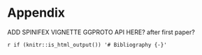 # Appendix {#ch-appendix}

\appendix

ADD SPINIFEX VIGNETTE GGPROTO API HERE? after first paper?


<!-- at the end, create bib for html version -->
`r if (knitr::is_html_output()) '# Bibliography {-}'`





<!--
# Glossary {#ch-glossary}

## Notation {#sec:notation}

Tour notation varies across articles and authors. In my work, I use the following:

* $n$, number of observations in the data.
* $p$, number of numeric variables, the dimensionality of data space.
* $d$, the dimensionality of projection space.
* $\textbf{X}_{[n,~p]}$, a data matrix in variable-space, $\textbf{X} \in \mathbb{R}^{p}$. Typically centered, scaled, and optionally sphered.
* $\textbf{A}_{[p,~d]}$, an orthonormal matrix (columns are independant, at right angles with eachother and each normalized to a length of 1). This is the linear combination of variables from the orignal space to a lower embedding space. That is, the orientation of the variables, mapping from   $p-$ to $d-$space.
* $\textbf{Y}_{[n,~d]}$, projected data matrix in projection-space, $\textbf{Y} \in \mathbb{R}^{d}$.
    * In chapter 
* Reference axes, a display showing how each variables coefficient(s) contribute to a projection. Either on its own axis (1D) or relative to a unit circle (2D).
* Geometric objects are referred to in generalized dimensions; the use of the term plane is not necessarily a 2D surface, but a hyperplane in the arbitrary dimensions of the projection space.

<!-- 
## Data visualization terminology {#sec:terminology}

* 2D - representation of data in 2 dimensions, without the use of depth perception cues and minimal aesthetic mapping (such as color, size, and height) to data points.
* 2.5D - following the definition given in @ware_designing_2000: visualizations that are essentially 2D but select depth cues are used to provide some suggestion of 3D. However, the term 2.5D is commonly used for several meanings *due to the ambiguous use of 2.5D, this document errs on the side stating 3D with descriptions of depth cues used*.
* 3D - visualizations of 3 dimensions with liberal use of depth cues unless otherwise qualified.
* Depth perception cues - an indication that indicates the depth to an observer, including:
    * linear perspective - the property of parallel lines converging on a vanishing point.
    * aerial perspective - objects that far away have lower contrast and color saturation due to light scattering in the atmosphere.
    * occultation (or interposition) - where closer objects partially block the view of further objects.
    * motion perspective/parallax - closer objects, move across the field of view faster than further objects.
    * accommodation - the change of focal length due to change in the shape of the eye. Effective for distances of less than 2 meters.
    * binocular stereopsis/disparity - the use of 2 images of slightly varied angles from the horizontal distance of the eyes. The disparity for distant objects is small, but it is significant for nearby objects.
    * binocular convergence - The ocular-motor cue due to stereopsis focusing on the same objects. Convergence is effective for distances up to 10 meters.
* Virtual reality (VR) - an immersive experience of computer-generated sensory input.
* Augmented reality (AR) - view of physical spaces with augmenting/ supplementing sensory input of information.
* Mixed reality (MR) - a mix of physical and virtual realities with objects from both interacting in real time. This differs from AR by the flow of interaction; AR augments physical reality while MR has reciprocating interactions.
* Extended reality (XR) - any degree of virtual, augmented, or mixed reality.
* Scatterplot matrices (SPLOMs) - matrix display of pair-wise 2D scatterplots, sometimes with 1D density on the diagonal.
* Human-in-the-loop - any model that requires human interaction [@karwowski_international_2006]. -->

<!--
### Notation {#sec:terminology_tours}
Notation moved to appendix A in 90-appA.Rmd.

### History

The first tour was introduced was the *grand tour* in @asimov_grand_1985 at the Stanford Linear Accelerator, Stanford University. Asimov suggested three types of grand tours: torus, at-random, and random-walk. The original application of tours was performed on high energy physics on the PRIM-9 system.

Before choosing projection paths randomly, an exhaustive search of $p-$space was suggested by @mcdonald_interactive_1982, also at the Stanford Linear Accelerator. This was later coined *little tour*.
<!-- Buja and Asimov were in the acknowledgments.

@friedman_projection_1974 and later @huber_projection_1985 recommended projection pursuit (also referred to as PP). Projection pursuit optimizes an objective function before it removes a single component/variable and then iterates in this newly embedded subspace. Within each subspace, the projection seeks for a local extremum via a hill climbing algorithm on an objective function. This formed the basis for *guided tours* suggested by @hurley_analyzing_1990.

The grand and little tours have no input from the user aside from the starting basis. Guided tours allow for an index to be selected. The bulk of tour development since has largely been around the dynamic display, user interaction, geometric representation, and application.
<!--Note c2 paper, pointing to: Buja & Asimov 1986, Hurley & Buja 1990, Wegman 1991, Cook, Buja, Cabrera, & Hurley 1995, Buja, Cook Asimov & Hurley 1997,Cook & Buja 1997.


### Path generation {#sec:path_generation}

A fundamental aspect of tours is the path of rotation. There are four primary distinctions of tour path generation [@buja_computational_2005]: random choice, data-driven, precomputed choice, and manual control.

* Random choice, *grand tour*, constrained random walks $p$-space. Paths are constrained for changes in direction small enough to maintain continuity and aid in user comprehension
    + torus-surface [@asimov_grand_1985]
    + at-random [@asimov_grand_1985]
    + random-walk [@asimov_grand_1985]
    + *local tour* [@wickham_tourr_2011], a sort of grand tour on a leash, such that it goes to a nearby random projection before returning to the original position and iterating to a new nearby projection.
* Data-driven, *guided tour*, optimizing some objective function/index within the projection-space, called projection pursuit (PP) [@hurley_analyzing_1990], including the following indexes:
    + holes [@cook_projection_1993] - moves points away from the center.
    + cmass [@cook_projection_1993] - moves points toward the center.
    + lda [@lee_projection_2005] - linear discriminant analysis, seeks a projection where 2 or more classes are most separated.
    + pda [@lee_projection_2010] - penalized discriminant analysis for use in highly correlated variables when classification is needed.
    + convex [@laa_using_2019] - the ratio of the area of convex and alpha hulls.
    + skinny [@laa_using_2019] - the ratio of the perimeter distance to the area of the alpha hull.
    + stringy [@laa_using_2019] - based on the minimum spanning tree (MST), the diameter of the MST over the length of the MST.
    + dcor2D [@grimm_mbgraphic:_2017; @laa_using_2019] - distance correlation that finds linear and non-linear dependencies between variables.
    + splines2D [@grimm_mbgraphic:_2017; @laa_using_2019] - measure of non-linear dependence by fitting spline models.
    + other user-defined objective indices can be applied to the framework provided in the *tourr* package @wickham_tourr_2011.
    + Another data-drive tour is the *dependence tour*, a combination of $n$ independent 1D tours. A vector describes the axis each variable will be displayed on. for example $c(1, 1, 2, 2)$ is a 4- to 2D tour with the first 2 variables on the first axis, and the remaining on the second.
        - *correlation tour* [@buja_data_1987], a special case of the dependence tour, analogous to canonical correlation analysis.
* Precomputed choice, *planned tour*, in which the path has already been generated or defined.
    + *little tour* [@mcdonald_interactive_1982], where every permutation of variables is stepped through in order, analogous to brute-force or exhaustive search.
    + a saved path of any other tour, typically an array of basis targets to interpolate between.
* Manual control, *manual tour*, a constrained rotation on selected manipulation variable and magnitude [@cook_manual_1997]. Typically used to explore the local area after identifying an interesting feature, perhaps via guided tour.


### Interpolation

NOTE: Search 'Interpolator' in Wickham’s tourr paper
After target bases are identified, the frames in-between need to be filled in. There are several methods to do so:

* Geodesic - via Gram-Schmidt process
* Givens rotations
* Householder reflections

### Path evaluation

Consider projection down to 2D, then each projection is called a 2-frame (each spanning a 2-plane). Mathematically, a Grassmannian is the set of all possible unoriented 2-frames in $p$-space, $\textbf{Gr}(2,~p)$. @asimov_grand_1985 pointed out that the unique 2-frames of the grand tour approaches $\textbf{Gr}(2,~p)$ as time goes to infinity. The *density* of a tour is defined as the fraction of the Grassmannian explored. Ideally, an exploring tour will be dense, but the time taken to become dense vastly increases as variable space increases dimensionality. *Rapidity* is then defined as how quickly a tour encompasses the Grassmannian. Due to the random selection of a grand tour, it will end up visiting homomorphisms of previous 2-frames before all unique values are visited, leading sub-optimal rapidity.

The little tour introduced in @mcdonald_interactive_1982, on the other hand, is necessarily both dense and rapid, performing essentially an exhaustive search on the Grassmannian. However, this path uninteresting and with long periods of similar projections strung together. The Grassmannian is necessarily large and increases exponentially at the rate of $p$. Viewing of the whole Grassmannian is time-consuming, and interesting projections are sparse, there was a clear space for computers to narrow the search space.

Guided tours [@hurley_analyzing_1990] optimize an objective function generating path will be a relatively small subset of the Grassmannian. As they are not used for exploration, density and rapidity are poor measures. On the other hand, they excel at finding interesting projections quickly. Recently, @laa_using_2019, compared projection pursuit indices with the metrics: *smoothness, squintability, flexibility, rotation invariance* and *speed*.

### Tour software

Tours have yet to be widely adopted, due in part, to the fact that print and static .pdf output does not accommodate dynamic viewing. Conceptual abstraction and technically density have also hampered user growth. Due to low levels of adoption and the rapid advancement of technology support and maintenance of such implementations give them a particularly short life span. Despite the small user base, there have been a fair number of tour implementations, including:
<!-- See Wickham’s thesis and C2 paper for partial lists. 

* spinifex [github.com/nspyrison/spinifex](https://github.com/nspyrison/spinifex) -- R package, all platforms.
* tourr [@wickham_tourr_2011] -- R package, all platforms.
* CyrstalVision [@wegman_visual_2003] -- for Windows.
* GGobi [@swayne_ggobi:_2003] -- for Linux and Windows.
* DAVIS [@huh_davis:_2002] -- Java based, with GUI.
* ORCA [@sutherland_orca:_2000] -- Extensible toolkit built in Java.
* VRGobi [@nelson_xgobi_1998] -- for use with the C2, tours in stereoscopic 3D displays.
* ExplorN [@carr_explorn:_1996] -- for SGI Unix.
* ExploRe [@hardle_xplore:_1995]
* XGobi [@swayne_xgobi:_1991] -- for Linux, Unix, and Windows (via emulation).
* XLispStat [@tierney_lisp-stat:_1990] -- for Unix and Windows.
* Explor4 [@carr_explor4:_1988] -- Four-dimensional data using stereo-ray glyphs.
* Prim-9 [@asimov_grand_1985;@fisherkeller_prim-9:_1974] -- on an internal operating system.
-->

